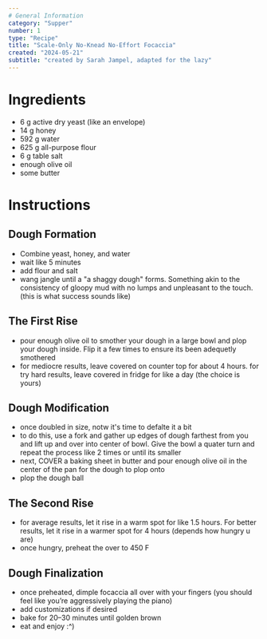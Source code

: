 ```yaml
---
# General Information
category: "Supper"
number: 1
type: "Recipe"
title: "Scale-Only No-Knead No-Effort Focaccia"
created: "2024-05-21"
subtitle: "created by Sarah Jampel, adapted for the lazy"
---
```


# Ingredients

- 6 g active dry yeast (like an envelope)
- 14 g honey
- 592 g water
- 625 g all-purpose flour
- 6 g table salt
- enough olive oil
- some butter

# Instructions

## Dough Formation

- Combine yeast, honey, and water
- wait like 5 minutes
- add flour and salt
- wang jangle until a "a shaggy dough" forms. Something akin to the consistency of gloopy mud with no lumps and unpleasant to the touch. (this is what success sounds like)

## The First Rise

- pour enough olive oil to smother your dough in a large bowl and plop your dough inside. Flip it a few times to ensure its been adequetly smothered
- for mediocre results, leave covered on counter top for about 4 hours. for try hard results, leave covered in fridge for like a day (the choice is yours)

## Dough Modification

- once doubled in size, notw it's time to defalte it a bit
- to do this, use a fork and gather up edges of dough farthest from you and lift up and over into center of bowl. Give the bowl a quater turn and repeat the process like 2 times or until its smaller
- next, COVER a baking sheet in butter and pour enough olive oil in the center of the pan for the dough to plop onto
- plop the dough ball

## The Second Rise

- for average results, let it rise in a warm spot for like 1.5 hours. For better results, let it rise in a warmer spot for 4 hours (depends how hungry u are)
- once hungry, preheat the over to 450 F

## Dough Finalization

- once preheated, dimple focaccia all over with your fingers (you should feel like you’re aggressively playing the piano)
- add customizations if desired
- bake for 20–30 minutes until golden brown
- eat and enjoy :^)
